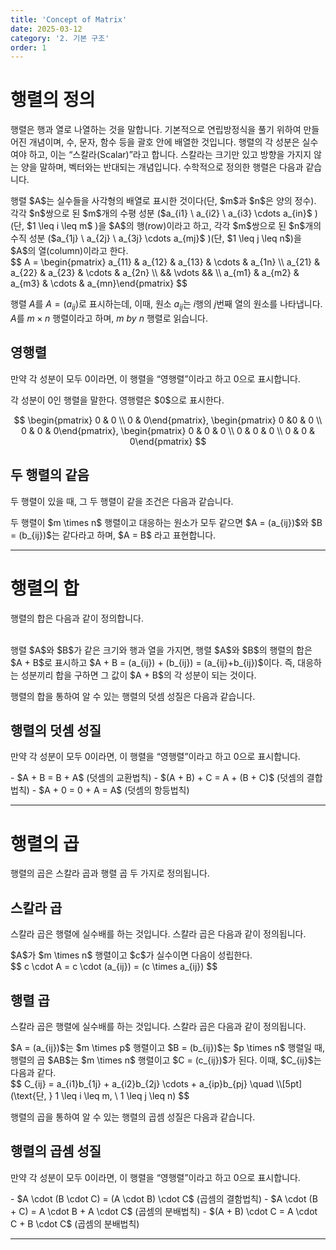 ```yaml
---
title: 'Concept of Matrix'
date: 2025-03-12
category: '2. 기본 구조'
order: 1
---
```


# 행렬의 정의

행렬은 행과 열로 나열하는 것을 말합니다. 기본적으로 연립방정식을 풀기 위하여 만들어진 개념이며, 수, 문자, 함수 등을 괄호 안에 배열한 것입니다. 행렬의 각 성분은 실수여야 하고, 이는 “스칼라(Scalar)”라고 합니다. 스칼라는 크기만 있고 방향을 가지지 않는 양을 말하며, 벡터와는 반대되는 개념입니다. 수학적으로 정의한 행렬은 다음과 같습니다.

<Callout title="행렬 (정의)">
  행렬 $A$는 실수들을 사각형의 배열로 표시한 것이다(단, $m$과 $n$은 양의 정수). 
  
  <br/>
  각각 $n$쌍으로 된 $m$개의 수평 성분 ($a_{i1} \ a_{i2} \ a_{i3} \cdots a_{in}$ ) (단, $1 \leq i \leq m$ )을 $A$의 행(row)이라고 하고, 각각 $m$쌍으로 된 $n$개의 수직 성분 ($a_{1j} \ a_{2j} \ a_{3j} \cdots a_{mj}$ )(단, $1 \leq j \leq n$)을 $A$의 열(column)이라고 한다.
  <br/>
<BlockMath>$$ A = \begin{pmatrix} a_{11} & a_{12} & a_{13} & \cdots & a_{1n} \\ a_{21} & a_{22} & a_{23} & \cdots & a_{2n} \\ && \vdots && \\ a_{m1} & a_{m2} & a_{m3} & \cdots & a_{mn}\end{pmatrix} $$</BlockMath>

</Callout>

행렬 $A$를 $A = (a_{ij})$로 표시하는데, 이때, 원소 $a_{ij}$는 $i$행의 $j$번째 열의 원소를 나타냅니다. $A$를 $m \times n$ 행렬이라고 하며, $m \ by \ n$ 행렬로 읽습니다.

## 영행렬

만약 각 성분이 모두 0이라면, 이 행렬을 “영행렬”이라고 하고 0으로 표시합니다.

<Callout title="영행렬 (정의)">
  각 성분이 0인 행렬을 말한다. 영행렬은 $0$으로 표시한다.

  <br/>
  
  <BlockMath>$$ \begin{pmatrix} 0 & 0 \\ 0 & 0\end{pmatrix}, \begin{pmatrix} 0 &0 & 0 \\ 0 & 0 & 0\end{pmatrix}, \begin{pmatrix} 0 & 0 & 0 \\ 0 & 0 & 0 \\ 0 & 0 & 0\end{pmatrix} $$</BlockMath>
</Callout>

## 두 행렬의 같음

두 행렬이 있을 때, 그 두 행렬이 같을 조건은 다음과 같습니다.

<Callout title="두 행렬의 같음 (정의)">
  두 행렬이 $m \times n$ 행렬이고 대응하는 원소가 모두 같으면 $A = (a_{ij})$와
  $B = (b_{ij})$는 같다라고 하며, $A = B$ 라고 표현합니다.
</Callout>

---

# 행렬의 합

행렬의 합은 다음과 같이 정의합니다.

<br />

<Callout title="행렬의 합 (정의)">
  행렬 $A$와 $B$가 같은 크기와 행과 열을 가지면, 행렬 $A$와 $B$의 행렬의 합은 $A + B$로 표시하고 $A + B = (a_{ij}) + (b_{ij}) = (a_{ij}+b_{ij})$이다. 즉, 대응하는 성분끼리 합을 구하면 그 값이 $A + B$의 각 성분이 되는 것이다.

</Callout>

행렬의 합을 통하여 알 수 있는 행렬의 덧셈 성질은 다음과 같습니다.

## 행렬의 덧셈 성질

만약 각 성분이 모두 0이라면, 이 행렬을 “영행렬”이라고 하고 0으로 표시합니다.

<Callout type="tip" title="행렬의 덧셈 성질 (정리)">
  - $A + B = B + A$ (덧셈의 교환법칙) - $(A + B) + C = A + (B + C)$ (덧셈의
  결합법칙) - $A + 0 = 0 + A = A$ (덧셈의 항등법칙)
</Callout>

---

# 행렬의 곱

행렬의 곱은 스칼라 곱과 행렬 곱 두 가지로 정의됩니다.

## 스칼라 곱

스칼라 곱은 행렬에 실수배를 하는 것입니다. 스칼라 곱은 다음과 같이 정의됩니다.

<Callout title="행렬의 곱 (정의)">
  $A$가 $m \times n$ 행렬이고 $c$가 실수이면 다음이 성립한다.
  <br />
  <BlockMath>
    $$ c \cdot A = c \cdot (a_{ij}) = (c \times a_{ij}) $$
  </BlockMath>
</Callout>

## 행렬 곱

스칼라 곱은 행렬에 실수배를 하는 것입니다. 스칼라 곱은 다음과 같이 정의됩니다.

<Callout title="행렬의 곱 (정의)">
$A = (a_{ij})$는 $m \times p$ 행렬이고 $B = (b_{ij})$는 $p \times n$ 행렬일 때, 행렬의 곱 $AB$는 $m \times n$ 행렬이고 $C = (c_{ij})$가 된다. 이때, $C_{ij}$는 다음과 같다.
<br/>
<BlockMath>$$ C_{ij} = a_{i1}b_{1j} + a_{i2}b_{2j} \cdots + a_{ip}b_{pj} \quad \\[5pt] (\text{단, } 1 \leq i \leq m, \ 1 \leq j \leq n) $$</BlockMath>
</Callout>

행렬의 곱을 통하여 알 수 있는 행렬의 곱셈 성질은 다음과 같습니다.

## 행렬의 곱셈 성질

만약 각 성분이 모두 0이라면, 이 행렬을 “영행렬”이라고 하고 0으로 표시합니다.

<Callout type="tip" title="행렬의 덧셈 성질 (정리)">
  - $A \cdot (B \cdot C) = (A \cdot B) \cdot C$ (곱셈의 결함법칙) 
  - $A \cdot (B + C) = A \cdot B + A \cdot C$ (곱셈의 분배법칙) 
  - $(A + B) \cdot C = A \cdot C + B \cdot C$ (곱셈의 분배법칙)
</Callout>

---
